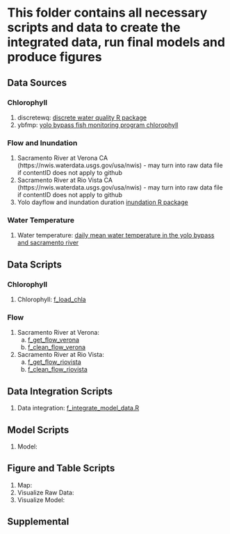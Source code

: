 # This folder contains all necessary scripts and data to create the integrated data, run final models and produce figures 

## Data Sources

### Chlorophyll
1. discretewq: [discrete water quality R package](https://portal.edirepository.org/nis/dataviewer?packageid=edi.731.5&entityid=6c5f35b1d316e39c8de0bfadfb3c9692)
2. ybfmp: [yolo bypass fish monitoring program chlorophyll](https://github.com/Delta-Stewardship-Council/swg-21-connectivity/blob/main/data_publication/data_raw/raw_ybfmp.csv)

### Flow and Inundation
1. Sacramento River at Verona CA (https://nwis.waterdata.usgs.gov/usa/nwis) - may turn into raw data file if contentID does not apply to github
2. Sacramento River at Rio Vista CA (https://nwis.waterdata.usgs.gov/usa/nwis) - may turn into raw data file if contentID does not apply to github
3. Yolo dayflow and inundation duration [inundation R package](https://github.com/goertler/inundation)

### Water Temperature
1. Water temperature: [daily mean water temperature in the yolo bypass and sacramento river](https://portal.edirepository.org/nis/mapbrowse?packageid=edi.1178.2)

## Data Scripts

### Chlorophyll
1. Chlorophyll: [f_load_chla](https://github.com/Delta-Stewardship-Council/swg-21-connectivity/blob/main/data_publication/R/f_load_chla.R)

### Flow
1. Sacramento River at Verona: 
    a) [f_get_flow_verona]()
    b) [f_clean_flow_verona](https://github.com/Delta-Stewardship-Council/swg-21-connectivity/blob/main/data_publication/R/f_load_flow_verona.R)
2. Sacramento River at Rio Vista: 
    a) [f_get_flow_riovista]()
    b) [f_clean_flow_riovista](https://github.com/Delta-Stewardship-Council/swg-21-connectivity/blob/main/data_publication/R/f_load_flow_riovista.R)

## Data Integration Scripts
1. Data integration: [f_integrate_model_data.R](https://github.com/Delta-Stewardship-Council/swg-21-connectivity/blob/main/data_publication/R/f_integrate_model_data.R)

## Model Scripts
1. Model:

## Figure and Table Scripts
1. Map: 
2. Visualize Raw Data: 
3. Visualize Model: 

## Supplemental 
